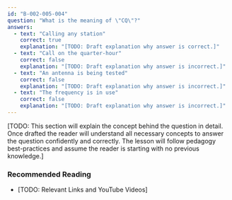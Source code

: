 ```yaml
---
id: "B-002-005-004"
question: "What is the meaning of \"CQ\"?"
answers:
  - text: "Calling any station"
    correct: true
    explanation: "[TODO: Draft explanation why answer is correct.]"
  - text: "Call on the quarter-hour"
    correct: false
    explanation: "[TODO: Draft explanation why answer is incorrect.]"
  - text: "An antenna is being tested"
    correct: false
    explanation: "[TODO: Draft explanation why answer is incorrect.]"
  - text: "The frequency is in use"
    correct: false
    explanation: "[TODO: Draft explanation why answer is incorrect.]"
---
```


[TODO: This section will explain the concept behind the question in detail. Once drafted the reader will understand all necessary concepts to answer the question confidently and correctly. The lesson will follow pedagogy best-practices and assume the reader is starting with no previous knowledge.]

### Recommended Reading

- [TODO: Relevant Links and YouTube Videos]
